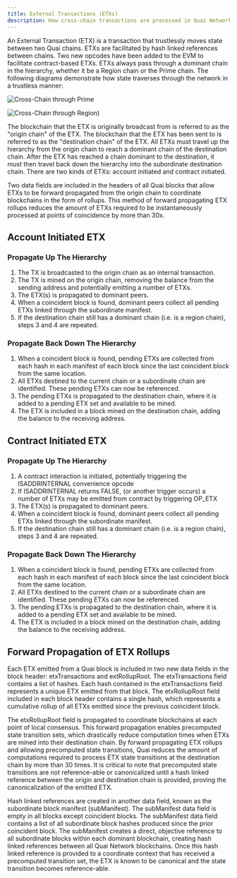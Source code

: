 ```yaml
---
title: External Transactions (ETXs)
description: How cross-chain transactions are processed in Quai Network.
---
```


An External Transaction (ETX) is a transaction that trustlessly moves state between two Quai chains. ETXs are facilitated by hash linked references between chains. Two new opcodes have been added to the EVM to facilitate contract-based ETXs. ETXs always pass through a dominant chain in the hierarchy, whether it be a Region chain or the Prime chain. The following diagrams demonstrate how state traverses through the network in a trustless manner:

![Cross-Chain through Prime](/images/Cross-Prime-TXNS.png)

![Cross-Chain through Region](/images/Cross-Region-TXNS.png))

The blockchain that the ETX is originally broadcast from is referred to as the "origin chain" of the ETX. The blockchain that the ETX has been sent to is referred to as the "destination chain" of the ETX. All ETXs must travel up the hierarchy from the origin chain to reach a dominant chain of the destination chain. After the ETX has reached a chain dominant to the destination, it must then travel back down the hierarchy into the subordinate destination chain. There are two kinds of ETXs: account initiated and contract initiated.

Two data fields are included in the headers of all Quai blocks that allow ETXs to be forward propagated from the origin chain to coordinate blockchains in the form of rollups. This method of forward propagating ETX rollups reduces the amount of ETXs required to be instantaneously processed at points of coincidence by more than 30x.

## Account Initiated ETX

### Propagate Up The Hierarchy

1. The TX is broadcasted to the origin chain as an internal transaction.
2. The TX is mined on the origin chain, removing the balance from the sending address and potentially emitting a number of ETXs.
3. The ETX(s) is propagated to dominant peers.
4. When a coincident block is found, dominant peers collect all pending ETXs linked through the subordinate manifest.
5. If the destination chain still has a dominant chain (i.e. is a region chain), steps 3 and 4 are repeated.

### Propagate Back Down The Hierarchy

1. When a coincident block is found, pending ETXs are collected from each hash in each manifest of each block since the last coincident block from the same location.
2. All ETXs destined to the current chain or a subordinate chain are identified. These pending ETXs can now be referenced.
3. The pending ETXs is propagated to the destination chain, where it is added to a pending ETX set and available to be mined.
4. The ETX is included in a block mined on the destination chain, adding the balance to the receiving address.

## Contract Initiated ETX

### Propagate Up The Hierarchy

1. A contract interaction is initiated, potentially triggering the ISADDRINTERNAL convenience opcode
2. If ISADDRINTERNAL returns FALSE, (or another trigger occurs) a number of ETXs may be emitted from contract by triggering OP_ETX
3. The ETX(s) is propagated to dominant peers.
4. When a coincident block is found, dominant peers collect all pending ETXs linked through the subordinate manifest.
5. If the destination chain still has a dominant chain (i.e. is a region chain), steps 3 and 4 are repeated.

### Propagate Back Down The Hierarchy

1. When a coincident block is found, pending ETXs are collected from each hash in each manifest of each block since the last coincident block from the same location.
2. All ETXs destined to the current chain or a subordinate chain are identified. These pending ETXs can now be referenced.
3. The pending ETXs is propagated to the destination chain, where it is added to a pending ETX set and available to be mined.
4. The ETX is included in a block mined on the destination chain, adding the balance to the receiving address.

## Forward Propagation of ETX Rollups

Each ETX emitted from a Quai block is included in two new data fields in the block header: etxTransactions and extRollupRoot. The etxTransactions field contains a list of hashes. Each hash contained in the etxTransactions field represents a unique ETX emitted from that block. The etxRollupRoot field included in each block header contains a single hash, which represents a cumulative rollup of all ETXs emitted since the previous coincident block.

The etxRollupRoot field is propagated to coordinate blockchains at each point of local consensus. This forward propagation enables precomputed state transition sets, which drastically reduce computation times when ETXs are mined into their destination chain. By forward propagating ETX rollups and allowing precomputed state transitions, Quai reduces the amount of computations required to process ETX state transitions at the destination chain by more than 30 times. It is critical to note that precomputed state transitions are not reference-able or canonicalized until a hash linked reference between the origin and destination chain is provided, proving the canonicalization of the emitted ETX.

Hash linked references are created in another data field, known as the subordinate block manifest (subManifest). The subManifest data field is empty in all blocks except coincident blocks. The subManifest data field contains a list of all subordinate block hashes produced since the prior coincident block. The subManifest creates a direct, objective reference to all subordinate blocks within each dominant blockchain, creating hash linked references between all Quai Network blockchains. Once this hash linked reference is provided to a coordinate context that has received a precomputed transition set, the ETX is known to be canonical and the state transition becomes reference-able.
